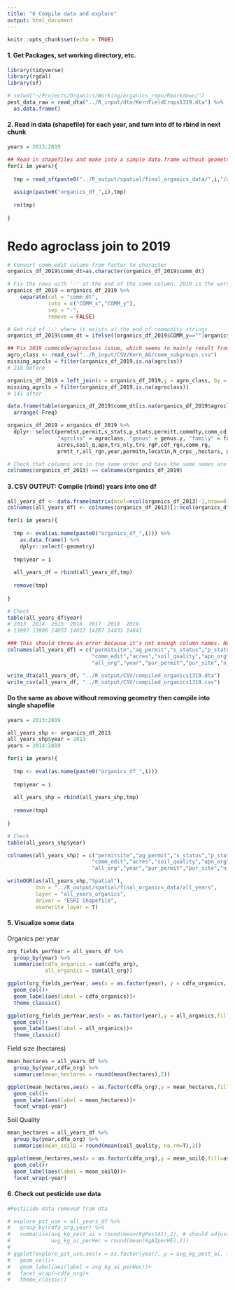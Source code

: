 ```yaml
---
title: "6 Compile data and explore"
output: html_document
---
```


```r
knitr::opts_chunk$set(echo = TRUE)
```

#### 1. Get Packages, set working directory, etc. 
```r
library(tidyverse)
library(rgdal)
library(sf)

# setwd("~/Projects/Organics/Working/organics_repo/Rmarkdown/")
pest_data_raw = read_dta("../R_input/dta/KernFieldCrops1319.dta") %>% 
  as.data.frame()
```

#### 2. Read in data (shapefile) for each year, and turn into df to rbind in next chunk
```r

years = 2013:2019

## Read in shapefiles and make into a simple data.frame without geometry
for(i in years){
  
  tmp = read_sf(paste0("../R_output/spatial/final_organics_data/",i,"/all_organics_pest_",i,".shp")) 
  
  assign(paste0("organics_df_",i),tmp)
  
  rm(tmp)
  
}

```

# Redo agroclass join to 2019
```r

# Convert comm_edit column from factor to character
organics_df_2019$comm_dt=as.character(organics_df_2019$comm_dt)

# Fix the rows with '-' at the end of the comm column. 2019 is the worst
organics_df_2019 = organics_df_2019 %>%
    separate(col = "comm_dt",
             into = c("COMM_x","COMM_y"),
             sep = "-",
             remove = FALSE)

# Get rid of '-' where it exists at the end of commodity strings
organics_df_2019$comm_dt = ifelse((organics_df_2019$COMM_y==""|organics_df_2019$COMM_y=="O"|is.na(organics_df_2019$COMM_y)),organics_df_2019$COMM_x,organics_df_2019$comm_dt)

## Fix 2019 commcode/agroclass issue, which seems to mainly result from the weird, truncated -ORGANIC in some columns. Just join the two based on comm_edit
agro_class <- read_csv("../R_input/CSV/Kern_AG/comm_subgroups.csv")
missing_agrcls = filter(organics_df_2019,is.na(agrclss))
# 218 before

organics_df_2019 = left_join(x = organics_df_2019,y = agro_class, by = c("comm_dt" = "commodity"))
missing_agrcls = filter(organics_df_2019,is.na(agroclass))
# 141 after

data.frame(table(organics_df_2019$comm_dt[is.na(organics_df_2019$agroclass)])) %>% 
  arrange(-Freq)

organics_df_2019 = organics_df_2019 %>% 
  dplyr::select(permtst,permit,s_stats,p_stats,permitt,commdty,comm_cd,
                "agrclss" = agroclass, "genus" = genus.y, "family" = family.y,comm_dt,
                acres,soil_q,apn,trs_nly,trs_rgP,cdf_rgn,comm_rg,
                prmtt_r,all_rgn,year,permitn,locatin,N_crps_,hectars, geometry)

# Check that columns are in the same order and have the same names are other years, for the rbind
colnames(organics_df_2013) == colnames(organics_df_2019)
```

#### 3. CSV OUTPUT: Compile (rbind) years into one df
```r

all_years_df <- data.frame(matrix(ncol=ncol(organics_df_2013)-1,nrow=0))
colnames(all_years_df) <- colnames(organics_df_2013)[1:ncol(organics_df_2013)-1]

for(i in years){
  
  tmp <- eval(as.name(paste0("organics_df_",i))) %>% 
    as.data.frame() %>% 
    dplyr::select(-geometry)
  
  tmp$year = i
  
  all_years_df = rbind(all_years_df,tmp)
  
  remove(tmp)
  
}

# Check
table(all_years_df$year)
# 2013  2014  2015  2016  2017  2018  2019 
# 13997 13906 14057 14017 14287 14431 14841 

### This should throw an error because it's not enough column names. Need to add in P_status wherever it ends up.
colnames(all_years_df) = c("permitsite","ag_permit","s_status","p_status","permittee","comm_original","comm_code","agroclass","genus","family",
                           "comm_edit","acres","soil_quality","apn_org","trsonly_org","trspermittee_org","cdfa_org","kerncomm_org","kernpermittee_org",
                           "all_org","year","pur_permit","pur_site","n_crops","hectares")

write_dta(all_years_df, "../R_output/CSV/compiled_organics1319.dta")
write_csv(all_years_df, "../R_output/CSV/compiled_organics1319.csv")
```

#### Do the same as above without removing geometry then compile into single shapefile
```r

years = 2013:2019

all_years_shp <- organics_df_2013
all_years_shp$year = 2013
years = 2014:2019

for(i in years){
  
  tmp <- eval(as.name(paste0("organics_df_",i)))
  
  tmp$year = i
  
  all_years_shp = rbind(all_years_shp,tmp)
  
  remove(tmp)
  
}

# Check
table(all_years_shp$year)

colnames(all_years_shp) = c("permitsite","ag_permit","s_status","p_status","permittee","comm_original","comm_code","agroclass","genus","family",
                           "comm_edit","acres","soil_quality","apn_org","trsonly_org","trspermittee_org","cdfa_org","kerncomm_org","kernpermittee_org",
                           "all_org","year","pur_permit","pur_site","n_crops","hectares", "geometry")

writeOGR(as(all_years_shp,"Spatial"),
         dsn = "../R_output/spatial/final_organics_data/all_years",
         layer = "all_years_organics",
         driver = "ESRI Shapefile",
         overwrite_layer = T)
```


#### 5. Visualize some data

Organics per year
```r

org_fields_perYear = all_years_df %>% 
  group_by(year) %>% 
  summarise(cdfa_organics = sum(cdfa_org),
            all_organics = sum(all_org))

ggplot(org_fields_perYear, aes(x = as.factor(year), y = cdfa_organics, fill = as.factor(year)))+
  geom_col()+
  geom_label(aes(label = cdfa_organics))+
  theme_classic()

ggplot(org_fields_perYear,aes(x = as.factor(year),y = all_organics,fill = as.factor(year)))+
  geom_col()+
  geom_label(aes(label = all_organics))+
  theme_classic()
```

Field size (hectares)
```r
mean_hectares = all_years_df %>% 
  group_by(year,cdfa_org) %>% 
  summarise(mean_hectares = round(mean(hectares),2))

ggplot(mean_hectares,aes(x = as.factor(cdfa_org),y = mean_hectares,fill=as.factor(cdfa_org)))+
  geom_col()+
  geom_label(aes(label = mean_hectares))+
  facet_wrap(~year)

```

Soil Quality
```r

mean_hectares = all_years_df %>% 
  group_by(year,cdfa_org) %>% 
  summarise(mean_soilQ = round(mean(soil_quality, na.rm=T),2))

ggplot(mean_hectares,aes(x = as.factor(cdfa_org),y = mean_soilQ,fill=as.factor(cdfa_org)))+
  geom_col()+
  geom_label(aes(label = mean_soilQ))+
  facet_wrap(~year)
```



#### 6. Check out pesticide use data
```r
#Pesticide data removed from dta

# explore_pst_use = all_years_df %>% 
#   group_by(cdfa_org,year) %>% 
#   summarise(avg_kg_pest_ai = round(mean(KgPestAI),2), # should adjust this for number of fields
#             avg_kg_ai_perHec = round(mean(KgAIperHE),2))
# 
# ggplot(explore_pst_use,aes(x = as.factor(year), y = avg_kg_pest_ai, fill = as.factor(year)))+
#   geom_col()+
#   geom_label(aes(label = avg_kg_ai_perHec))+
#   facet_wrap(~cdfa_org)+
#   theme_classic()

```

